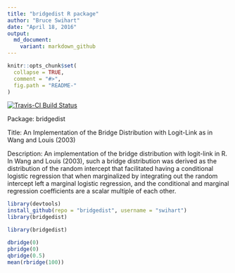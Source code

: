 ```yaml
---
title: "bridgedist R package"
author: "Bruce Swihart"
date: "April 18, 2016"
output:
  md_document:
    variant: markdown_github
---
```


<!-- README.md is generated from README.Rmd. Please edit that file -->

```r
knitr::opts_chunk$set(
  collapse = TRUE,
  comment = "#>",
  fig.path = "README-"
)
```

[![Travis-CI Build Status](https://travis-ci.org/swihart/bridgedist.svg?branch=master)](https://travis-ci.org/swihart/bridgedist)

Package: bridgedist

Title: An Implementation of the Bridge Distribution with Logit-Link as in Wang and Louis (2003)

Description: An implementation of the bridge distribution with logit-link in R.
    In Wang and Louis (2003), such a bridge distribution was derived as the distribution of
    the random intercept that facilitated having a conditional logistic regression that when
    marginalized by integrating out the random intercept left a marginal logistic regression,
    and the conditional and marginal regression coefficients are a scalar multiple of each other.

```r
library(devtools)
install_github(repo = "bridgedist", username = "swihart")
library(bridgedist)
```

```r
library(bridgedist)
```

```r
dbridge(0)
pbridge(0)
qbridge(0.5)
mean(rbridge(100))
```
